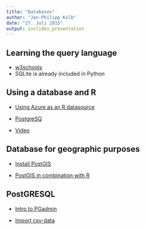 ```yaml
---
title: "Databases"
author: "Jan-Philipp Kolb"
date: "27. Juli 2015"
output: ioslides_presentation
---
```


## Learning the query language

- [w3schools](http://www.w3schools.com/sql/default.asp)
- SQLite is already included in Python 

## Using a database and R

- [Using Azure as an R datasource](http://www.r-bloggers.com/using-azure-as-an-r-datasource-part-2-pulling-data-from-mysqlmariadb/)

- [PostgreSQ](http://wiki.openstreetmap.org/wiki/PostgreSQL)

- [Video](https://www.youtube.com/watch?v=2AVnuu4Ty_A)

## Database for geographic purposes

- [Install PostGIS](http://www.bostongis.com/?content_name=postgis_tut01)

- [PostGIS in combination with R](http://gis.stackexchange.com/questions/64950/which-is-the-best-way-of-working-with-postgis-data-in-r)

## PostGRESQL

- [Intro to PGadmin](http://www.enterprisedb.com/resources-community/webcasts-podcasts-videos/videos/how-create-postgres-database-using-pgadmin)

 - [Import csv-data](http://stackoverflow.com/questions/19400173/how-should-i-import-data-from-csv-into-a-postgres-table-using-pgadmin-3)

